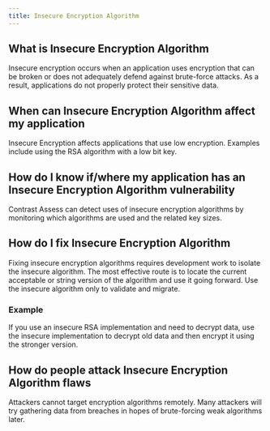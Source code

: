 ```yaml
---
title: Insecure Encryption Algorithm
---
```


## What is Insecure Encryption Algorithm

Insecure encryption occurs when an application uses encryption that can be broken or does not adequately defend against brute-force attacks.
As a result, applications do not properly protect their sensitive data.

## When can Insecure Encryption Algorithm affect my application

Insecure Encryption affects applications that use low encryption. Examples include using the RSA algorithm with a low bit key.

## How do I know if/where my application has an Insecure Encryption Algorithm vulnerability

Contrast Assess can detect uses of insecure encryption algorithms by monitoring which algorithms are used and the related key sizes.

## How do I fix Insecure Encryption Algorithm

Fixing insecure encryption algorithms requires development work to isolate the insecure algorithm.
The most effective route is to locate the current acceptable or string version of the algorithm and use it going forward. Use the insecure algorithm only to validate and migrate.

### Example
If you use an insecure RSA implementation and need to decrypt data, use the insecure implementation to decrypt old data and then encrypt it using the stronger version.

## How do people attack Insecure Encryption Algorithm flaws
Attackers cannot target encryption algorithms remotely. Many attackers will try gathering data from breaches in hopes of brute-forcing weak algorithms later.